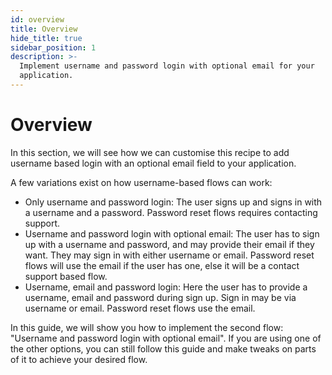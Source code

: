```yaml
---
id: overview
title: Overview
hide_title: true
sidebar_position: 1
description: >-
  Implement username and password login with optional email for your
  application.
---
```


# Overview

In this section, we will see how we can customise this recipe to add username based login with an optional email field to your application.

A few variations exist on how username-based flows can work:
- Only username and password login: The user signs up and signs in with a username and a password. Password reset flows requires contacting support.
- Username and password login with optional email: The user has to sign up with a username and password, and may provide their email if they want. They may sign in with either username or email. Password reset flows will use the email if the user has one, else it will be a contact support based flow.
- Username, email and password login: Here the user has to provide a username, email and password during sign up. Sign in may be via username or email. Password reset flows use the email.

In this guide, we will show you how to implement the second flow: "Username and password login with optional email". If you are using one of the other options, you can still follow this guide and make tweaks on parts of it to achieve your desired flow.
